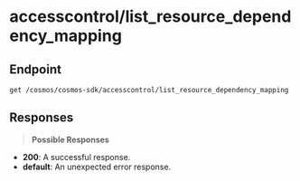 # accesscontrol/list_resource_dependency_mapping

## Endpoint
```http
get /cosmos/cosmos-sdk/accesscontrol/list_resource_dependency_mapping
```

## Responses
> **Possible Responses**

- **200**: A successful response.
- **default**: An unexpected error response.

